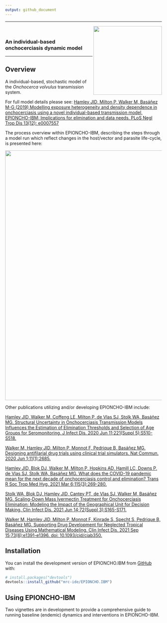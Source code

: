 ```yaml
---
output: github_document
---
```


---

<!-- badges: start -->
<!-- badges: end -->

<img src='man/figures/EPIONCHO-IBM_logo3.png' align="right" height="220" />  

<br />

### An individual-based onchocerciasis dynamic model

---

## Overview

A individual-based, stochastic model of the *Onchocerca volvulus* transmission system.

For full model details please see:
[Hamley JID, Milton P, Walker M, Basáñez M-G (2019) Modelling exposure heterogeneity and density dependence in onchocerciasis using a novel individual-based transmission model, EPIONCHO-IBM: Implications for elimination and data needs. PLoS Negl Trop Dis 13(12): e0007557](https://doi.org/10.1371/journal.pntd.0007557)

The process overview within EPIONCHO-IBM, describing the steps through a model run which reflect changes in the host/vector and parasite life-cycle, is presented here:

<img src='man/figures/oncho_oncho_processflowchart.png' align="below" height="800" /> 

Other publications utilizing and/or developing EPIONCHO-IBM include:

[Hamley JID, Walker M, Coffeng LE, Milton P, de Vlas SJ, Stolk WA, Basáñez MG. Structural Uncertainty in Onchocerciasis Transmission Models Influences the Estimation of Elimination Thresholds and Selection of Age Groups for Seromonitoring. J Infect Dis. 2020 Jun 11;221(Suppl 5):S510-S518.](https://doi.org/10.1093%2Finfdis%2Fjiz674)

[Walker M, Hamley JID, Milton P, Monnot F, Pedrique B, Basáñez MG. Designing antifilarial drug trials using clinical trial simulators. Nat Commun. 2020 Jun 1;11(1):2685.](https://doi.org/10.1038/s41467-020-16442-y)

[Hamley JID, Blok DJ, Walker M, Milton P, Hopkins AD, Hamill LC, Downs P, de Vlas SJ, Stolk WA, Basáñez MG. What does the COVID-19 pandemic mean for the next decade of onchocerciasis control and elimination? Trans R Soc Trop Med Hyg. 2021 Mar 6;115(3):269-280.](https://doi.org/10.1093/trstmh/traa193)

[Stolk WA, Blok DJ, Hamley JID, Cantey PT, de Vlas SJ, Walker M, Basáñez MG. Scaling-Down Mass Ivermectin Treatment for Onchocerciasis Elimination: Modeling the Impact of the Geographical Unit for Decision Making. Clin Infect Dis. 2021 Jun 14;72(Suppl 3):S165-S171.](https://doi.org/10.1093/cid/ciab238)

[Walker M, Hamley JID, Milton P, Monnot F, Kinrade S, Specht S, Pedrique B, Basáñez MG. Supporting Drug Development for Neglected Tropical Diseases Using Mathematical Modeling. Clin Infect Dis. 2021 Sep 15;73(6):e1391-e1396. doi: 10.1093/cid/ciab350.](https://doi.org/10.1093%2Fcid%2Fciab350)


## Installation

You can install the development version of EPIONCHO.IBM from [GitHub](https://github.com/) with:

``` r
# install.packages("devtools")
devtools::install_github("mrc-ide/EPIONCHO.IBM")
```

## Using EPIONCHO-IBM

Two vignettes are in development to provide a comprehensive guide to running baseline (endemic) dynamics and interventions in EPIONCHO-IBM. 

